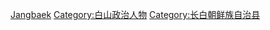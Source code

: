 [[Category:中华人民共和国吉林省县长|Jangbaek]]
[[Category:白山政治人物|Category:白山政治人物]]
[[Category:长白朝鲜族自治县|Category:长白朝鲜族自治县]]